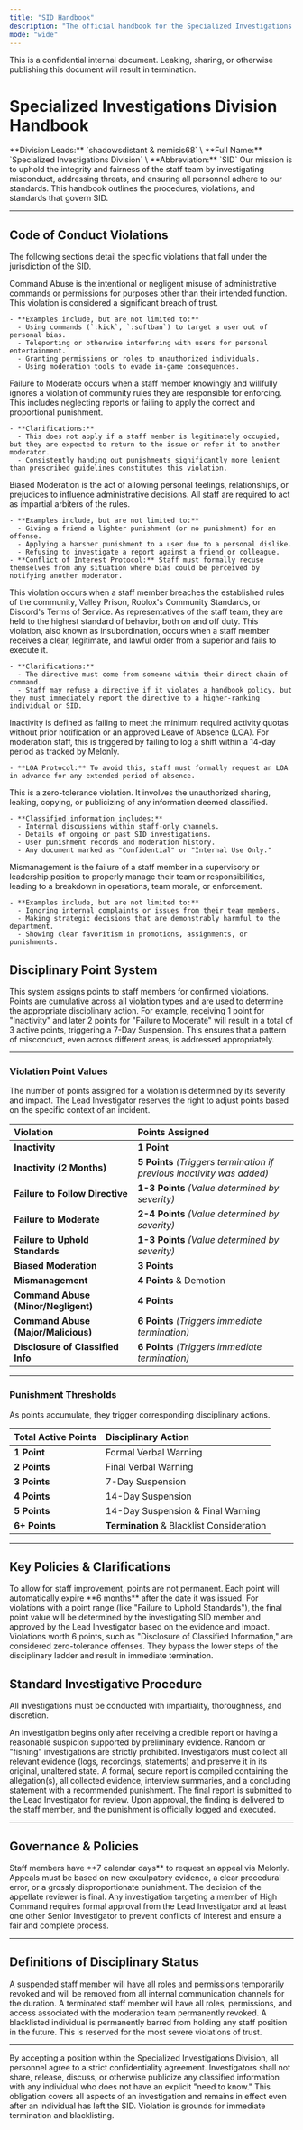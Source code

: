 ```yaml
---
title: "SID Handbook"
description: "The official handbook for the Specialized Investigations Division"
mode: "wide"
---
```


<Danger>
  This is a confidential internal document. Leaking, sharing, or otherwise publishing this document will result in termination.
</Danger>

# Specialized Investigations Division Handbook

<CardGroup cols={2}>
  <Card title="Division Overview" icon="sitemap">
    **Division Leads:** `shadowsdistant & nemisis68` \
    **Full Name:** `Specialized Investigations Division` \
    **Abbreviation:** `SID`
  </Card>
  <Card title="Departmental Mission" icon="shield-check">
    Our mission is to uphold the integrity and fairness of the staff team by investigating misconduct, addressing threats, and ensuring all personnel adhere to our standards. This handbook outlines the procedures, violations, and standards that govern SID.
  </Card>
</CardGroup>

---

## Code of Conduct Violations

The following sections detail the specific violations that fall under the jurisdiction of the SID.

<AccordionGroup>
  <Accordion title="Command Abuse" icon="terminal">
    Command Abuse is the intentional or negligent misuse of administrative commands or permissions for purposes other than their intended function. This violation is considered a significant breach of trust.

    - **Examples include, but are not limited to:**
      - Using commands (`:kick`, `:softban`) to target a user out of personal bias.
      - Teleporting or otherwise interfering with users for personal entertainment.
      - Granting permissions or roles to unauthorized individuals.
      - Using moderation tools to evade in-game consequences.
  </Accordion>
  <Accordion title="Failure to Moderate" icon="eye-slash">
    Failure to Moderate occurs when a staff member knowingly and willfully ignores a violation of community rules they are responsible for enforcing. This includes neglecting reports or failing to apply the correct and proportional punishment.

    - **Clarifications:**
      - This does not apply if a staff member is legitimately occupied, but they are expected to return to the issue or refer it to another moderator.
      - Consistently handing out punishments significantly more lenient than prescribed guidelines constitutes this violation.
  </Accordion>
  <Accordion title="Biased Moderation" icon="scale-unbalanced">
    Biased Moderation is the act of allowing personal feelings, relationships, or prejudices to influence administrative decisions. All staff are required to act as impartial arbiters of the rules.

    - **Examples include, but are not limited to:**
      - Giving a friend a lighter punishment (or no punishment) for an offense.
      - Applying a harsher punishment to a user due to a personal dislike.
      - Refusing to investigate a report against a friend or colleague.
    - **Conflict of Interest Protocol:** Staff must formally recuse themselves from any situation where bias could be perceived by notifying another moderator.
  </Accordion>
  <Accordion title="Failure to Uphold Community Standards" icon="book-bookmark">
    This violation occurs when a staff member breaches the established rules of the community, Valley Prison, Roblox's Community Standards, or Discord's Terms of Service. As representatives of the staff team, they are held to the highest standard of behavior, both on and off duty.
  </Accordion>
  <Accordion title="Failure to Follow a Directive" icon="person-arrow-down-to-line">
    This violation, also known as insubordination, occurs when a staff member receives a clear, legitimate, and lawful order from a superior and fails to execute it.

    - **Clarifications:**
      - The directive must come from someone within their direct chain of command.
      - Staff may refuse a directive if it violates a handbook policy, but they must immediately report the directive to a higher-ranking individual or SID.
  </Accordion>
  <Accordion title="Inactivity" icon="clock">
    Inactivity is defined as failing to meet the minimum required activity quotas without prior notification or an approved Leave of Absence (LOA). For moderation staff, this is triggered by failing to log a shift within a 14-day period as tracked by Melonly.

    - **LOA Protocol:** To avoid this, staff must formally request an LOA in advance for any extended period of absence.
  </Accordion>
  <Accordion title="Disclosure of Classified Information" icon="file-lock">
    This is a zero-tolerance violation. It involves the unauthorized sharing, leaking, copying, or publicizing of any information deemed classified.

    - **Classified information includes:**
      - Internal discussions within staff-only channels.
      - Details of ongoing or past SID investigations.
      - User punishment records and moderation history.
      - Any document marked as "Confidential" or "Internal Use Only."
  </Accordion>
  <Accordion title="Mismanagement" icon="users-slash">
    Mismanagement is the failure of a staff member in a supervisory or leadership position to properly manage their team or responsibilities, leading to a breakdown in operations, team morale, or enforcement.

    - **Examples include, but are not limited to:**
      - Ignoring internal complaints or issues from their team members.
      - Making strategic decisions that are demonstrably harmful to the department.
      - Showing clear favoritism in promotions, assignments, or punishments.
  </Accordion>
</AccordionGroup>

## Disciplinary Point System

<Card title="How the Point System Works" icon="scale-balanced">
  This system assigns points to staff members for confirmed violations. Points are cumulative across all violation types and are used to determine the appropriate disciplinary action. For example, receiving 1 point for "Inactivity" and later 2 points for "Failure to Moderate" will result in a total of 3 active points, triggering a 7-Day Suspension. This ensures that a pattern of misconduct, even across different areas, is addressed appropriately.
</Card>

---

### Violation Point Values

The number of points assigned for a violation is determined by its severity and impact. The Lead Investigator reserves the right to adjust points based on the specific context of an incident.

| Violation                           | Points Assigned                                                        |
| :---------------------------------- | :--------------------------------------------------------------------- |
| **Inactivity**                      | **1 Point**                                                            |
| **Inactivity (2 Months)**           | **5 Points** _(Triggers termination if previous inactivity was added)_ |
| **Failure to Follow Directive**     | **1-3 Points** _(Value determined by severity)_                        |
| **Failure to Moderate**             | **2-4 Points** _(Value determined by severity)_                        |
| **Failure to Uphold Standards**     | **1-3 Points** _(Value determined by severity)_                        |
| **Biased Moderation**               | **3 Points**                                                           |
| **Mismanagement**                   | **4 Points** & Demotion                                                |
| **Command Abuse (Minor/Negligent)** | **4 Points**                                                           |
| **Command Abuse (Major/Malicious)** | **6 Points** _(Triggers immediate termination)_                        |
| **Disclosure of Classified Info**   | **6 Points** _(Triggers immediate termination)_                        |

---

### Punishment Thresholds

As points accumulate, they trigger corresponding disciplinary actions.

| Total Active Points | Disciplinary Action                       |
| :------------------ | :---------------------------------------- |
| **1 Point**         | Formal Verbal Warning                     |
| **2 Points**        | Final Verbal Warning                      |
| **3 Points**        | 7-Day Suspension                          |
| **4 Points**        | 14-Day Suspension                         |
| **5 Points**        | 14-Day Suspension & Final Warning         |
| **6+ Points**       | **Termination** & Blacklist Consideration |

---

## Key Policies & Clarifications

<CardGroup cols={3}>
  <Card title="Point Expiration" icon="hourglass-end">
    To allow for staff improvement, points are not permanent. Each point will automatically expire **6 months** after the date it was issued.
  </Card>
  <Card title="Investigator's Discretion" icon="user-secret">
    For violations with a point range (like "Failure to Uphold Standards"), the final point value will be determined by the investigating SID member and approved by the Lead Investigator based on the evidence and impact.
  </Card>
  <Card title="Zero-Tolerance Violations" icon="ban">
    Violations worth 6 points, such as "Disclosure of Classified Information," are considered zero-tolerance offenses. They bypass the lower steps of the disciplinary ladder and result in immediate termination.
  </Card>
</CardGroup>

## Standard Investigative Procedure

All investigations must be conducted with impartiality, thoroughness, and discretion.

<Steps>
  <Step title="Initiation">
    An investigation begins only after receiving a credible report or having a reasonable suspicion supported by preliminary evidence. Random or "fishing" investigations are strictly prohibited.
  </Step>
  <Step title="Evidence Collection">
    Investigators must collect all relevant evidence (logs, recordings, statements) and preserve it in its original, unaltered state.
  </Step>
  <Step title="Documentation">
    A formal, secure report is compiled containing the allegation(s), all collected evidence, interview summaries, and a concluding statement with a recommended punishment.
  </Step>
  <Step title="Conclusion & Action">
    The final report is submitted to the Lead Investigator for review. Upon approval, the finding is delivered to the staff member, and the punishment is officially logged and executed.
  </Step>
</Steps>

---

## Governance & Policies

<CardGroup cols={2}>
  <Card title="Appeals Process" icon="file-signature">
    Staff members have **7 calendar days** to request an appeal via Melonly. Appeals must be based on new exculpatory evidence, a clear procedural error, or a grossly disproportionate punishment. The decision of the appellate reviewer is final.
  </Card>
  <Card title="High Command Investigations" icon="user-shield">
    Any investigation targeting a member of High Command requires formal approval from the Lead Investigator and at least one other Senior Investigator to prevent conflicts of interest and ensure a fair and complete process.
  </Card>
</CardGroup>

---

## Definitions of Disciplinary Status

<CardGroup cols={3}>
  <Card title="Suspension" icon="user-clock">
    A suspended staff member will have all roles and permissions temporarily revoked and will be removed from all internal communication channels for the duration.
  </Card>
  <Card title="Termination" icon="user-xmark">
    A terminated staff member will have all roles, permissions, and access associated with the moderation team permanently revoked.
  </Card>
  <Card title="Blacklist" icon="user-lock">
    A blacklisted individual is permanently barred from holding any staff position in the future. This is reserved for the most severe violations of trust.
  </Card>
</CardGroup>

---

<Card title="Confidentiality Agreement" icon="lock">
  By accepting a position within the Specialized Investigations Division, all personnel agree to a strict confidentiality agreement. Investigators shall not share, release, discuss, or otherwise publicize any classified information with any individual who does not have an explicit "need to know." This obligation covers all aspects of an investigation and remains in effect even after an individual has left the SID. Violation is grounds for immediate termination and blacklisting.
</Card>